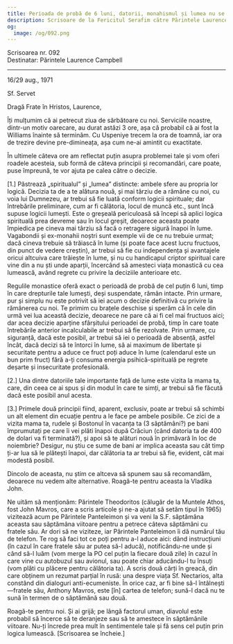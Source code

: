 ```yaml
---
title: Perioada de probă de 6 luni, datorii, monahismul și lumea nu se amestecă
description: Scrisoare de la Fericitul Serafim către Părintele Laurence Campbell.
og:
  image: /og/092.png
---
```


<div style={{textAlign:'right', fontFamily:'monospace'}}>Scrisoarea nr. 092</div>
<div style={{textAlign:'left', fontFamily:'monospace'}}>Destinatar: Părintele Laurence Campbell</div>

---

16/29 aug., 1971

Sf. Servet

Dragă Frate în Hristos, Laurence,

Îți mulțumim că ai petrecut ziua de sărbătoare cu noi. Serviciile noastre, dintr-un motiv oarecare, au durat astăzi 3 ore, așa că probabil că ai fost la Williams înainte să terminăm. Cu Uspeniye trecem la ora de toamnă, iar ora de trezire devine pre-dimineața, așa cum ne-ai amintit cu exactitate.

În ultimele câteva ore am reflectat puțin asupra problemei tale și vom oferi roadele acesteia, sub formă de câteva principii și recomandări, care poate, puse împreună, te vor ajuta pe calea către o decizie.

[1.] Păstrează „spiritualul” și „lumea” distincte: ambele sfere au propria lor logică. Decizia ta de a te alătura nouă, și mai târziu de a rămâne cu noi, cu voia lui Dumnezeu, ar trebui să fie luată conform logicii spirituale; dar întrebările preliminare, cum ar fi călătoria, locul de muncă etc., sunt încă supuse logicii lumești. Este o greșeală periculoasă să începi să aplici logica spirituală prea devreme sau în locul greșit, deoarece aceasta poate împiedica pe cineva mai târziu să facă o retragere sigură înapoi în lume. Vagabondii și ex-monahii noștri sunt exemple vii de ce nu trebuie urmat; dacă cineva trebuie să trăiască în lume (și poate face acest lucru fructuos, din punct de vedere creștin), ar trebui să fie cu independența și avantajele oricui altcuiva care trăiește în lume, și nu cu handicapul criptor spiritual care vine din a nu ști unde aparții, încercând să amesteci viața monastică cu cea lumească, având regrete cu privire la deciziile anterioare etc.

Regulile monastice oferă exact o perioadă de probă de cel puțin 6 luni, timp în care drepturile tale lumești, deși suspendate, rămân intacte. Prin urmare, pur și simplu nu este potrivit să iei acum o decizie definitivă cu privire la rămânerea cu noi. Te primim cu brațele deschise și sperăm că în cele din urmă vei lua această decizie, deoarece ne pare că ai fi cel mai fructuos aici; dar acea decizie aparține sfârșitului perioadei de probă, timp în care toate întrebările anterior incalculabile ar trebui să fie rezolvate. Prin urmare, cu siguranță, dacă este posibil, ar trebui să iei o perioadă de absență, astfel încât, dacă decizi să te întorci în lume, să ai maximum de libertate și securitate pentru a aduce ce fruct poți aduce în lume (calendarul este un bun prim fruct) fără a-ți consuma energia psihică-spirituală pe regrete deșarte și insecuritate profesională.

[2.] Una dintre datoriile tale importante față de lume este vizita la mama ta, care, din ceea ce ai spus și din modul în care te simți, ar trebui să fie făcută dacă este posibil anul acesta.

[3.] Primele două principii fiind, aparent, exclusiv, poate ar trebui să schimbi un alt element din ecuație pentru a le face pe ambele posibile. Ce zici de a vizita mama ta, rudele și Bostonul în vacanța ta (3 săptămâni?) pe bani împrumutați pe care îi vei plăti înapoi după Crăciun (când datoria ta de 400 de dolari va fi terminată?), și apoi să te alături nouă în primăvară în loc de noiembrie? Desigur, nu știu ce sume de bani ar implica aceasta sau cât timp ți-ar lua să le plătești înapoi, dar călătoria ta ar trebui să fie, evident, cât mai modestă posibil.

Dincolo de aceasta, nu știm ce altceva să spunem sau să recomandăm, deoarece nu vedem alte alternative. Roagă-te pentru aceasta la Vladika John.

Ne uităm să menționăm: Părintele Theodoritos (călugăr de la Muntele Athos, fost John Mavros, care a scris articole și ne-a ajutat să setăm tipul în 1965) vizitează acum pe Părintele Panteleimon și va veni la S.F. săptămâna aceasta sau săptămâna viitoare pentru a petrece câteva săptămâni cu fratele său. Ar dori să ne viziteze, iar Părintele Panteleimon îi dă numărul tău de telefon. Te rog să faci tot ce poți pentru a-l aduce aici: dând instrucțiuni (în cazul în care fratele său ar putea să-l aducă), notificându-ne unde și când să-l luăm (vom merge la PO cel puțin la fiecare două zile) în cazul în care vine cu autobuzul sau avionul, sau poate chiar aducându-l tu însuți (vom plăti cu plăcere pentru călătoria ta). A scris două cărți în greacă, din care obținem un rezumat parțial în rusă: una despre viața Sf. Nectarios, alta constând din dialoguri anti-ecumeniste. În orice caz, ar fi bine să-l întâlnești—fratele său, Anthony Mavros, este [în] cartea de telefon; sună-l dacă nu te sună în termen de o săptămână sau două.

Roagă-te pentru noi. Și ai grijă; pe lângă factorul uman, diavolul este probabil să încerce să te deranjeze sau să te amestece în săptămânile viitoare. Nu-ți încrede prea mult în sentimentele tale și fă sens cel puțin prin logica lumească. [Scrisoarea se încheie.]

